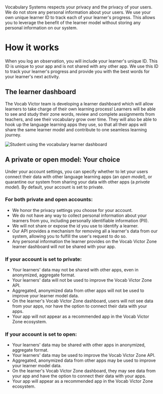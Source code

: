Vocabulary Systems respects your privacy and the privacy of your users. We do not store any personal information about your users. We use your own unique learner ID to track each of your learner's progress. This allows you to leverage the benefit of the learner model without storing any personal information on our system.

# How it works

When you log an observation, you will include your learner's unique ID. This ID is unique to your app and is not shared with any other app. We use this ID to track your learner's progress and provide you with the best words for your learner's next activity.

## The learner dashboard

The Vocab Victor team is developing a learner dashboard which will allow learners to take charge of their own learning process! Learners will be able to see and study their zone words, review and complete assignments from teachers, and see their vocabulary grow over time. They will also be able to hook up the language learning apps they use, so that all their apps will share the same learner model and contribute to one seamless learning journey.

![Student using the vocabulary learner dashboard](images/learner-dashboard.jpg)

## A private or open model: Your choice

Under your account settings, you can specify whether to let your users connect their data with other language learning apps (an _open model_), or quarantine our system from sharing your data with other apps (a _private model_). By default, your account is set to private.

### For both private and open accounts:

- We honor the privacy settings you choose for your account.
- We do not have any way to collect personal information about your learners from you, including personally identifiable information (PII).
- We will not share or expose the id you use to identify a learner.
- Our API provides a mechanism for removing all a learner's data from our system, allowing you to fulfill the user's request to do so.
- Any personal information the learner provides on the Vocab Victor Zone learner dashboard will _not_ be shared with your app.

### If your account is set to private:

- Your learners' data may not be shared with other apps, even in anonymized, aggregate format.
- Your learners' data will not be used to improve the Vocab Victor Zone API.
- Aggregated, anonymized data from other apps will not be used to improve your learner model data.
- On the learner's Vocab Victor Zone dashboard, users will not see data from your apps, nor have the option to connect their data with your apps.
- Your app will not appear as a recommended app in the Vocab Victor Zone ecosystem.

### If your account is set to open:

- Your learners' data may be shared with other apps in anonymized, aggregate format.
- Your learners' data may be used to improve the Vocab Victor Zone API.
- Aggregated, anonymized data from other apps may be used to improve your learner model data.
- On the learner's Vocab Victor Zone dashboard, they may see data from your app and have the option to connect their data with your apps.
- Your app will appear as a recommended app in the Vocab Victor Zone ecosystem.

